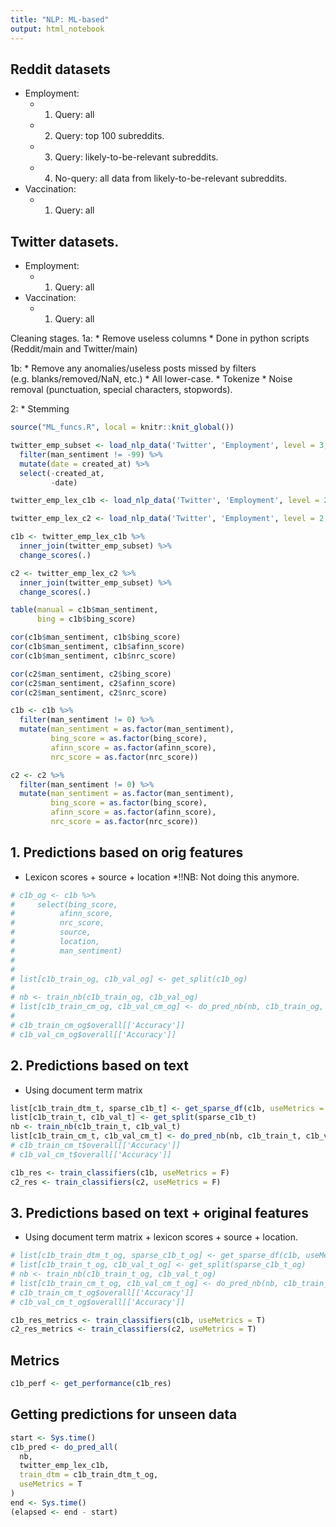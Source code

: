 ```yaml
---
title: "NLP: ML-based"
output: html_notebook
---
```


## Reddit datasets
* Employment:
  * 1. Query: all
  * 2. Query: top 100 subreddits.
  * 3. Query: likely-to-be-relevant subreddits.
  * 4. No-query: all data from likely-to-be-relevant subreddits.
* Vaccination:
  * 1. Query: all
  
## Twitter datasets.
* Employment:
  * 1. Query: all
* Vaccination:
  * 1. Query: all



Cleaning stages.
1a:
* Remove useless columns
* Done in python scripts (Reddit/main and Twitter/main)

1b: 
* Remove any anomalies/useless posts missed by filters (e.g. blanks/removed/NaN, etc.)
* All lower-case.
* Tokenize
* Noise removal (punctuation, special characters, stopwords).

2:
* Stemming

```r
source("ML_funcs.R", local = knitr::knit_global())
```


```r
twitter_emp_subset <- load_nlp_data('Twitter', 'Employment', level = 3, set = 1) %>% 
  filter(man_sentiment != -99) %>% 
  mutate(date = created_at) %>% 
  select(-created_at,
         -date)

twitter_emp_lex_c1b <- load_nlp_data('Twitter', 'Employment', level = 2, set = 1, stage = '1b')

twitter_emp_lex_c2 <- load_nlp_data('Twitter', 'Employment', level = 2, set = 1, stage = '2')
```

```r
c1b <- twitter_emp_lex_c1b %>% 
  inner_join(twitter_emp_subset) %>% 
  change_scores(.)

c2 <- twitter_emp_lex_c2 %>% 
  inner_join(twitter_emp_subset) %>% 
  change_scores(.)
```

```r
table(manual = c1b$man_sentiment, 
      bing = c1b$bing_score)

cor(c1b$man_sentiment, c1b$bing_score)
cor(c1b$man_sentiment, c1b$afinn_score)
cor(c1b$man_sentiment, c1b$nrc_score)

cor(c2$man_sentiment, c2$bing_score)
cor(c2$man_sentiment, c2$afinn_score)
cor(c2$man_sentiment, c2$nrc_score)
```

```r
c1b <- c1b %>% 
  filter(man_sentiment != 0) %>% 
  mutate(man_sentiment = as.factor(man_sentiment),
         bing_score = as.factor(bing_score),
         afinn_score = as.factor(afinn_score),
         nrc_score = as.factor(nrc_score))

c2 <- c2 %>% 
  filter(man_sentiment != 0) %>% 
  mutate(man_sentiment = as.factor(man_sentiment),
         bing_score = as.factor(bing_score),
         afinn_score = as.factor(afinn_score),
         nrc_score = as.factor(nrc_score))
```


## 1. Predictions based on orig features

* Lexicon scores + source + location
*!!NB: Not doing this anymore.

```r
# c1b_og <- c1b %>% 
#     select(bing_score,
#          afinn_score,
#          nrc_score,
#          source,
#          location,
#          man_sentiment)
# 
# 
# list[c1b_train_og, c1b_val_og] <- get_split(c1b_og)
# 
# nb <- train_nb(c1b_train_og, c1b_val_og)
# list[c1b_train_cm_og, c1b_val_cm_og] <- do_pred_nb(nb, c1b_train_og, c1b_val_og)
# 
# c1b_train_cm_og$overall[['Accuracy']]
# c1b_val_cm_og$overall[['Accuracy']]
```



## 2. Predictions based on text

* Using document term matrix

```r
list[c1b_train_dtm_t, sparse_c1b_t] <- get_sparse_df(c1b, useMetrics = F)
list[c1b_train_t, c1b_val_t] <- get_split(sparse_c1b_t)
nb <- train_nb(c1b_train_t, c1b_val_t)
list[c1b_train_cm_t, c1b_val_cm_t] <- do_pred_nb(nb, c1b_train_t, c1b_val_t)
# c1b_train_cm_t$overall[['Accuracy']]
# c1b_val_cm_t$overall[['Accuracy']]
```

```r
c1b_res <- train_classifiers(c1b, useMetrics = F)
c2_res <- train_classifiers(c2, useMetrics = F)

```


## 3. Predictions based on text + original features

* Using document term matrix + lexicon scores + source + location.

```r
# list[c1b_train_dtm_t_og, sparse_c1b_t_og] <- get_sparse_df(c1b, useMetrics = T)
# list[c1b_train_t_og, c1b_val_t_og] <- get_split(sparse_c1b_t_og)
# nb <- train_nb(c1b_train_t_og, c1b_val_t_og)
# list[c1b_train_cm_t_og, c1b_val_cm_t_og] <- do_pred_nb(nb, c1b_train_t_og, c1b_val_t_og)
# c1b_train_cm_t_og$overall[['Accuracy']]
# c1b_val_cm_t_og$overall[['Accuracy']]
```

```r
c1b_res_metrics <- train_classifiers(c1b, useMetrics = T)
c2_res_metrics <- train_classifiers(c2, useMetrics = T)
```

## Metrics

```r
c1b_perf <- get_performance(c1b_res)
```


## Getting predictions for unseen data

```r

start <- Sys.time()
c1b_pred <- do_pred_all(
  nb,
  twitter_emp_lex_c1b,
  train_dtm = c1b_train_dtm_t_og,
  useMetrics = T
)
end <- Sys.time()
(elapsed <- end - start)
```









